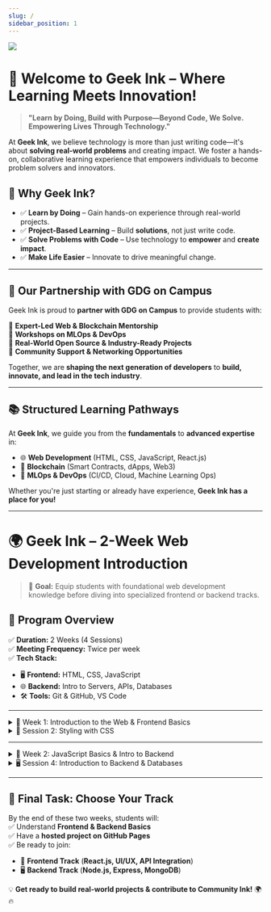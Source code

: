 ```yaml
---
slug: /
sidebar_position: 1
---
```


![](../static/img/heroCover.png)


# 🚀 **Welcome to Geek Ink – Where Learning Meets Innovation!**  

> **"Learn by Doing, Build with Purpose—Beyond Code, We Solve. Empowering Lives Through Technology."**  

At **Geek Ink**, we believe technology is more than just writing code—it's about **solving real-world problems** and creating impact. We foster a hands-on, collaborative learning experience that empowers individuals to become problem solvers and innovators.  

## **🌟 Why Geek Ink?**  
- ✅ **Learn by Doing** – Gain hands-on experience through real-world projects.  
- ✅ **Project-Based Learning** – Build **solutions**, not just write code.  
- ✅ **Solve Problems with Code** – Use technology to **empower** and **create impact**.  
- ✅ **Make Life Easier** – Innovate to drive meaningful change.  

---  

## 🤝 **Our Partnership with GDG on Campus**  
Geek Ink is proud to **partner with GDG on Campus** to provide students with:  

🔹 **Expert-Led Web & Blockchain Mentorship**  
🔹 **Workshops on MLOps & DevOps**  
🔹 **Real-World Open Source & Industry-Ready Projects**  
🔹 **Community Support & Networking Opportunities**  

Together, we are **shaping the next generation of developers** to **build, innovate, and lead in the tech industry**.  

---  

## 📚 **Structured Learning Pathways**  
At **Geek Ink**, we guide you from the **fundamentals** to **advanced expertise** in:  
- 🌐 **Web Development** (HTML, CSS, JavaScript, React.js)  
- 🔗 **Blockchain** (Smart Contracts, dApps, Web3)  
- 🤖 **MLOps & DevOps** (CI/CD, Cloud, Machine Learning Ops)  

Whether you're just starting or already have experience, **Geek Ink has a place for you!**  

---  

# 🌍 **Geek Ink – 2-Week Web Development Introduction**  
> 🚀 **Goal:** Equip students with foundational web development knowledge before diving into specialized frontend or backend tracks.  

## 🎯 **Program Overview**  
✅ **Duration:** 2 Weeks (4 Sessions)  
✅ **Meeting Frequency:** Twice per week  
✅ **Tech Stack:**  
   - 🖥 **Frontend:** HTML, CSS, JavaScript  
   - 🌐 **Backend:** Intro to Servers, APIs, Databases  
   - 🛠 **Tools:** Git & GitHub, VS Code  

---

<details>
<summary >📌 Week 1: Introduction to the Web & Frontend Basics</summary>

### **Session 1: How the Web Works & HTML Basics**  
✔ **Topics:**  
   - How the internet works (**Clients, Servers, HTTP, DNS**)  
   - Introduction to **HTML** (Headings, Links, Forms)  

✔ **Practical Activities:**  
   - Set up **VS Code & GitHub Pages**  
   - Create a **personal profile page**  

✔ **Deliverable:**  
   - A **hosted profile webpage**  

📖 **Learning Resources:**  
   - [🔗 MDN HTML Basics](https://developer.mozilla.org/en-US/docs/Learn/HTML)  
</details>

<details>
<summary >🎨 Session 2: Styling with CSS</summary>

✔ **Topics:**  
   - CSS Selectors, Colors, Fonts  
   - Responsive Design (**Media Queries, Flexbox**)  

✔ **Practical Activities:**  
   - Style the **profile page**  
   - Implement **a responsive layout using Flexbox**  

✔ **Deliverable:**  
   - A **fully styled, responsive webpage**  

📖 **Learning Resources:**  
   - [🔗 CSS Tricks – Flexbox Guide](https://css-tricks.com/snippets/css/a-guide-to-flexbox/)  
</details>

---

<details>
<summary >📌 Week 2: JavaScript Basics & Intro to Backend</summary>

### **Session 3: JavaScript for Beginners**  
✔ **Topics:**  
   - JavaScript Variables & Data Types  
   - Functions, Events & DOM Manipulation  

✔ **Practical Activities:**  
   - Add **interactive elements (clickable buttons, dynamic text updates)**  
   - Build a **simple To-Do List app**  

✔ **Deliverable:**  
   - A **JavaScript-powered interactive webpage**  

📖 **Learning Resources:**  
   - [🔗 MDN JavaScript Guide](https://developer.mozilla.org/en-US/docs/Web/JavaScript/Guide)  
</details>

<details>
<summary >🖥️ Session 4: Introduction to Backend & Databases</summary>

✔ **Topics:**  
   - What are **Servers & APIs**?  
   - Basics of **Node.js, Express & MongoDB**  

✔ **Practical Activities:**  
   - Make a **simple API call using Fetch**  
   - Discuss **backend’s role in handling data**  

✔ **Deliverable:**  
   - A **working API request demo**  

📖 **Learning Resources:**  
   - [🔗 What is an API?](https://developer.mozilla.org/en-US/docs/Learn/JavaScript/Client-side_web_APIs/Introduction)  
</details>

---

## 🚀 **Final Task: Choose Your Track**  
By the end of these two weeks, students will:  
✅ Understand **Frontend & Backend Basics**  
✅ Have a **hosted project on GitHub Pages**  
✅ Be ready to join:  
   - 🎨 **Frontend Track** (**React.js, UI/UX, API Integration**)  
   - 🖥 **Backend Track** (**Node.js, Express, MongoDB**)  

💡 **Get ready to build real-world projects & contribute to Community Ink!** 🌍🔥  

